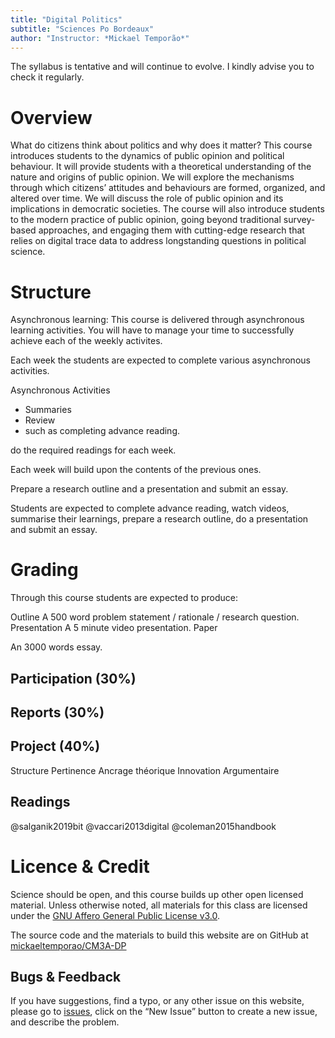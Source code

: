 ```yaml
---
title: "Digital Politics"
subtitle: "Sciences Po Bordeaux"
author: "Instructor: *Mickael Temporão*"
---
```


The syllabus is tentative and will continue to evolve. I kindly advise you to check it regularly.

# Overview

What do citizens think about politics and why does it matter? This course introduces students to the dynamics of public opinion and political behaviour. It will provide students with a theoretical understanding of the nature and origins of public opinion. We will explore the mechanisms through which citizens’ attitudes and behaviours are formed, organized, and altered over time. We will discuss the role of public opinion and its implications in democratic societies. The course will also introduce students to the modern practice of public opinion, going beyond traditional survey-based approaches, and engaging them with cutting-edge research that relies on digital trace data to address longstanding questions in political science.

# Structure

Asynchronous learning: This course is delivered through asynchronous learning activities. You will have to manage your time to successfully achieve each of the weekly activites.


Each week the students are expected to complete various asynchronous activities.

Asynchronous Activities


- Summaries
- Review
-
such as completing advance reading.

do the required readings  for each week.

Each week will build upon the contents of the previous ones.


Prepare a research outline and a presentation and submit an essay.

Students are expected to complete advance reading, watch videos, summarise their learnings, prepare a research outline, do a presentation and submit an essay.

# Grading


Through this course students are expected to produce:

Outline
    \item A 500 word problem statement / rationale / research question.
Presentation
    \item A 5 minute video presentation.
Paper
    \item An 3000 words essay.




## Participation (30%)
## Reports (30%)

## Project (40%)

Structure
Pertinence
Ancrage théorique
Innovation
Argumentaire

## Readings

\@salganik2019bit
\@vaccari2013digital
\@coleman2015handbook


# Licence & Credit

Science should be open, and this course builds up other open licensed material. Unless otherwise noted, all materials for this class are licensed under the [GNU Affero General Public License v3.0](https://spdx.org/licenses/AGPL-3.0-or-later.html).

The source code and the materials to build this website are on GitHub at [mickaeltemporao/CM3A-DP](https://github.com/mickaeltemporao/CM3A-DP)

## Bugs & Feedback

If you have suggestions, find a typo, or any other issue on this website, please go to [issues](https://github.com/mickaeltemporao/CM3A-DP/issues), click on the "New Issue" button to create a new issue, and describe the problem.

